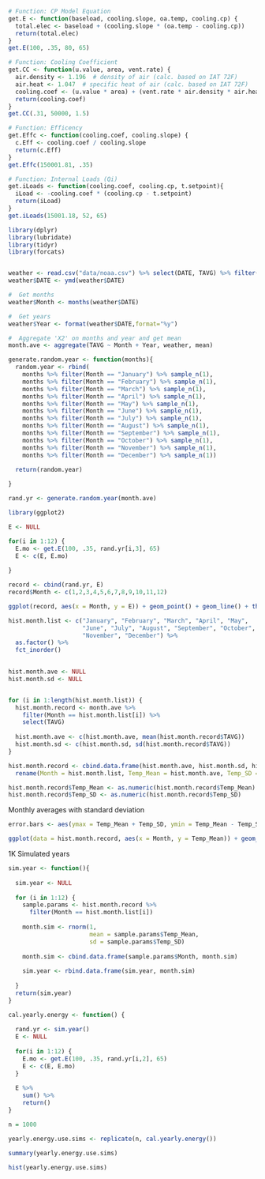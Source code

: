 
```r

# Function: CP Model Equation
get.E <- function(baseload, cooling.slope, oa.temp, cooling.cp) {
  total.elec <- baseload + (cooling.slope * (oa.temp - cooling.cp)) 
  return(total.elec)
}
get.E(100, .35, 80, 65)

# Function: Cooling Coefficient
get.CC <- function(u.value, area, vent.rate) {
  air.density <- 1.196  # density of air (calc. based on IAT 72F)
  air.heat <- 1.047  # specific heat of air (calc. based on IAT 72F)
  cooling.coef <- (u.value * area) + (vent.rate * air.density * air.heat)
  return(cooling.coef)
}
get.CC(.31, 50000, 1.5)

# Function: Efficency
get.Effc <- function(cooling.coef, cooling.slope) {
  c.Eff <- cooling.coef / cooling.slope
  return(c.Eff)
}
get.Effc(150001.81, .35)

# Function: Internal Loads (Qi)
get.iLoads <- function(cooling.coef, cooling.cp, t.setpoint){
  iLoad <- -cooling.coef * (cooling.cp - t.setpoint)
  return(iLoad)
}
get.iLoads(15001.18, 52, 65)
```


```r
library(dplyr)
library(lubridate)
library(tidyr)
library(forcats)


weather <- read.csv("data/noaa.csv") %>% select(DATE, TAVG) %>% filter(TAVG < 100) %>% filter(TAVG > 20)
weather$DATE <- ymd(weather$DATE)

#  Get months
weather$Month <- months(weather$DATE)

#  Get years
weather$Year <- format(weather$DATE,format="%y")

#  Aggregate 'X2' on months and year and get mean
month.ave <- aggregate(TAVG ~ Month + Year, weather, mean)
```

```r
generate.random.year <- function(months){
  random.year <- rbind(
    months %>% filter(Month == "January") %>% sample_n(1),
    months %>% filter(Month == "February") %>% sample_n(1),
    months %>% filter(Month == "March") %>% sample_n(1),
    months %>% filter(Month == "April") %>% sample_n(1),
    months %>% filter(Month == "May") %>% sample_n(1),
    months %>% filter(Month == "June") %>% sample_n(1),
    months %>% filter(Month == "July") %>% sample_n(1),
    months %>% filter(Month == "August") %>% sample_n(1),
    months %>% filter(Month == "September") %>% sample_n(1),
    months %>% filter(Month == "October") %>% sample_n(1),
    months %>% filter(Month == "November") %>% sample_n(1),
    months %>% filter(Month == "December") %>% sample_n(1))
  
  return(random.year)

}

rand.yr <- generate.random.year(month.ave)
```

```r
library(ggplot2)

E <- NULL

for(i in 1:12) {
  E.mo <- get.E(100, .35, rand.yr[i,3], 65)
  E <- c(E, E.mo)
  
}

record <- cbind(rand.yr, E)
record$Month <- c(1,2,3,4,5,6,7,8,9,10,11,12)

ggplot(record, aes(x = Month, y = E)) + geom_point() + geom_line() + theme_bw()
```

```r
hist.month.list <- c("January", "February", "March", "April", "May",
                     "June", "July", "August", "September", "October",
                     "November", "December") %>% 
  as.factor() %>%
  fct_inorder()
  

hist.month.ave <- NULL
hist.month.sd <- NULL


for (i in 1:length(hist.month.list)) {
  hist.month.record <- month.ave %>% 
    filter(Month == hist.month.list[i]) %>%
    select(TAVG)
  
  hist.month.ave <- c(hist.month.ave, mean(hist.month.record$TAVG))
  hist.month.sd <- c(hist.month.sd, sd(hist.month.record$TAVG))
}

hist.month.record <- cbind.data.frame(hist.month.ave, hist.month.sd, hist.month.list) %>%
  rename(Month = hist.month.list, Temp_Mean = hist.month.ave, Temp_SD = hist.month.sd)

hist.month.record$Temp_Mean <- as.numeric(hist.month.record$Temp_Mean)
hist.month.record$Temp_SD <- as.numeric(hist.month.record$Temp_SD)

```

Monthly averages with standard deviation
```r
error.bars <- aes(ymax = Temp_Mean + Temp_SD, ymin = Temp_Mean - Temp_SD)

ggplot(data = hist.month.record, aes(x = Month, y = Temp_Mean)) + geom_bar(stat = "identity") + geom_errorbar(error.bars) + theme_bw()
```

1K Simulated years

```r
sim.year <- function(){
  
  sim.year <- NULL
  
  for (i in 1:12) {
    sample.params <- hist.month.record %>%
      filter(Month == hist.month.list[i])
    
    month.sim <- rnorm(1, 
                       mean = sample.params$Temp_Mean, 
                       sd = sample.params$Temp_SD)
    
    month.sim <- cbind.data.frame(sample.params$Month, month.sim)
    
    sim.year <- rbind.data.frame(sim.year, month.sim)
    
  }
  return(sim.year)
}
```

```r
cal.yearly.energy <- function() {
  
  rand.yr <- sim.year()
  E <- NULL
  
  for(i in 1:12) {
    E.mo <- get.E(100, .35, rand.yr[i,2], 65)
    E <- c(E, E.mo)
  }
  
  E %>% 
    sum() %>% 
    return()
}
```

```r
n = 1000

yearly.energy.use.sims <- replicate(n, cal.yearly.energy())
```

```r
summary(yearly.energy.use.sims)

hist(yearly.energy.use.sims)
```

